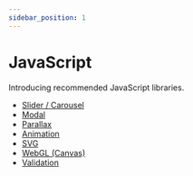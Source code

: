 ```yaml
---
sidebar_position: 1
---
```


# JavaScript

Introducing recommended JavaScript libraries.

* [Slider / Carousel](/docs/javascript/slider)
* [Modal](/docs/javascript/modal)
* [Parallax](/docs/javascript/parallax)
* [Animation](/docs/javascript/animation)
* [SVG](/docs/javascript/svg)
* [WebGL (Canvas)](/docs/javascript/webgl)
* [Validation](/docs/javascript/validation)